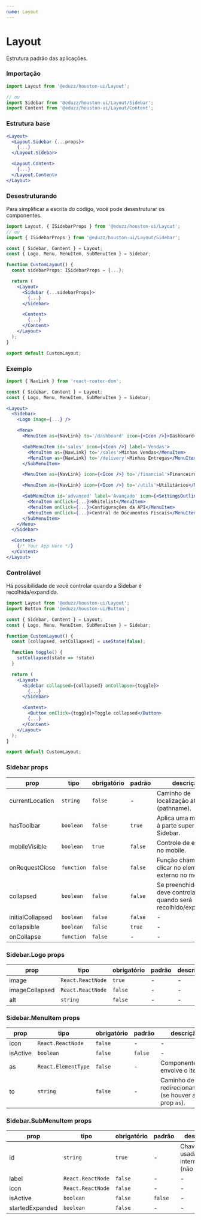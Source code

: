 ```yaml
---
name: Layout
---
```


# Layout

Estrutura padrão das aplicações.

### Importação

```ts
import Layout from '@eduzz/houston-ui/Layout';

// ou
import Sidebar from '@eduzz/houston-ui/Layout/Sidebar';
import Content from '@eduzz/houston-ui/Layout/Content';
```

### Estrutura base

```jsx
<Layout>
  <Layout.Sidebar {...props}>
    {...}
  </Layout.Sidebar>

  <Layout.Content>
    {...}
  </Layout.Content>
</Layout>
```

### Desestruturando

Para simplificar a escrita do código, você pode desestruturar os componentes.

```jsx
import Layout, { ISidebarProps } from '@eduzz/houston-ui/Layout';
// ou
import { ISidebarProps } from '@eduzz/houston-ui/Layout/Sidebar';

const { Sidebar, Content } = Layout;
const { Logo, Menu, MenuItem, SubMenuItem } = Sidebar;

function CustomLayout() {
  const sidebarProps: ISidebarProps = {...};

  return (
    <Layout>
      <Sidebar {...sidebarProps}>
        {...}
      </Sidebar>

      <Content>
        {...}
      </Content>
    </Layout>
  );
}

export default CustomLayout;
```

### Exemplo

```jsx
import { NavLink } from 'react-router-dom';

const { Sidebar, Content } = Layout;
const { Logo, Menu, MenuItem, SubMenuItem } = Sidebar;

<Layout>
  <Sidebar>
    <Logo image={...} />

    <Menu>
      <MenuItem as={NavLink} to='/dashboard' icon={<Icon />}>Dashboard</MenuItem>

      <SubMenuItem id='sales' icon={<Icon />} label='Vendas'>
        <MenuItem as={NavLink} to='/sales'>Minhas Vendas</MenuItem>
        <MenuItem as={NavLink} to='/delivery'>Minhas Entregas</MenuItem>
      </SubMenuItem>

      <MenuItem as={NavLink} icon={<Icon />} to='/financial'>Financeiro</MenuItem>

      <MenuItem as={NavLink} icon={<Icon />} to='/utils'>Utilitários</MenuItem>

      <SubMenuItem id='advanced' label='Avançado' icon={<SettingsOutline />}>
        <MenuItem onClick={...}>Whitelist</MenuItem>
        <MenuItem onClick={...}>Configurações da API</MenuItem>
        <MenuItem onClick={...}>Central de Documentos Fiscais</MenuItem>
      </SubMenuItem>
    </Menu>
  </Sidebar>

  <Content>
    {/* Your App Here */}
  </Content>
</Layout>
```

### Controlável

Há possibilidade de você controlar quando a Sidebar é recolhida/expandida.

```jsx
import Layout from '@eduzz/houston-ui/Layout';
import Button from '@eduzz/houston-ui/Button';

const { Sidebar, Content } = Layout;
const { Logo, Menu, MenuItem, SubMenuItem } = Sidebar;

function CustomLayout() {
  const [collapsed, setCollapsed] = useState(false);

  function toggle() {
    setCollapsed(state => !state)
  }

  return (
    <Layout>
      <Sidebar collapsed={collapsed} onCollapse={toggle}>
        {...}
      </Sidebar>

      <Content>
        <Button onClick={toggle}>Toggle collapsed</Button>
        {...}
      </Content>
    </Layout>
  );
}

export default CustomLayout;
```

### Sidebar props

| prop             | tipo       | obrigatório | padrão  | descrição                                                           |
| ---------------- | ---------- | ----------- | ------- | ------------------------------------------------------------------- |
| currentLocation  | `string`   | `false`     | -       | Caminho de localização atual (pathname).                            |
| hasToolbar       | `boolean`  | `false`     | `true`  | Aplica uma margem à parte superior da Sidebar.                      |
| mobileVisible    | `boolean`  | `true`      | `false` | Controle de exibição no mobile.                                     |
| onRequestClose   | `function` | `false`     | `false` | Função chamada ao clicar no elemento externo no mobile.             |
| collapsed        | `boolean`  | `false`     | `false` | Se preenchido, você deve controlar quando será recolhido/expandido. |
| initialCollapsed | `boolean`  | `false`     | `false` | -                                                                   |
| collapsible      | `boolean`  | `false`     | `true`  | -                                                                   |
| onCollapse       | `function` | `false`     | -       | -                                                                   |

### Sidebar.Logo props

| prop           | tipo              | obrigatório | padrão | descrição |
| -------------- | ----------------- | ----------- | ------ | --------- |
| image          | `React.ReactNode` | `true`      | -      | -         |
| imageCollapsed | `React.ReactNode` | `false`     | -      | -         |
| alt            | `string`          | `false`     | -      | -         |

### Sidebar.MenuItem props

| prop     | tipo                | obrigatório | padrão  | descrição                                            |
| -------- | ------------------- | ----------- | ------- | ---------------------------------------------------- |
| icon     | `React.ReactNode`   | `false`     | -       | -                                                    |
| isActive | `boolean`           | `false`     | `false` | -                                                    |
| as       | `React.ElementType` | `false`     | -       | Componente que envolve o item.                       |
| to       | `string`            | `false`     | -       | Caminho de redirecionamento (se houver a prop `as`). |

### Sidebar.SubMenuItem props

| prop            | tipo              | obrigatório | padrão  | descrição                                     |
| --------------- | ----------------- | ----------- | ------- | --------------------------------------------- |
| id              | `string`          | `true`      | -       | Chave única usada internamente (não repetir). |
| label           | `React.ReactNode` | `false`     | -       | -                                             |
| icon            | `React.ReactNode` | `false`     | -       | -                                             |
| isActive        | `boolean`         | `false`     | `false` | -                                             |
| startedExpanded | `boolean`         | `false`     | -       | -                                             |
